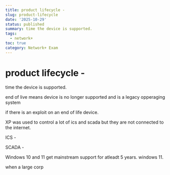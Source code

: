```yaml
---
title: product lifecycle -
slug: product-lifecycle
date: '2025-10-29'
status: published
summary: time the device is supported.
tags:
  - network+
toc: true
category: Network+ Exam
---
```


# product lifecycle -

time the device is supported. 

end of live means device is no longer supported and is a legacy opperaging system 

if there is an exploit on an end of life device. 

XP was used to control a lot of ics and scada but they are not connected to the internet. 

ICS - 

SCADA - 

Windows 10 and 11 get mainstream support for atleadt 5 years. windows 11. 

when a large corp
